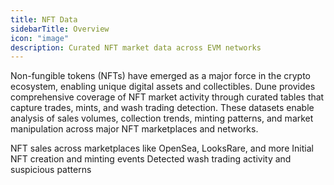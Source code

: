 ```yaml
---
title: NFT Data
sidebarTitle: Overview
icon: "image"
description: Curated NFT market data across EVM networks
---
```


Non-fungible tokens (NFTs) have emerged as a major force in the crypto ecosystem, enabling unique digital assets and collectibles. Dune provides comprehensive coverage of NFT market activity through curated tables that capture trades, mints, and wash trading detection. These datasets enable analysis of sales volumes, collection trends, minting patterns, and market manipulation across major NFT marketplaces and networks.


<CardGroup cols={2}>
  <Card title="NFT Trades" icon="shop" href="/data-catalog/curated/evm/NFT/nft-trades">
    NFT sales across marketplaces like OpenSea, LooksRare, and more
  </Card>

  <Card title="NFT Mints" icon="plus" href="/data-catalog/curated/evm/NFT/nft-mints">
    Initial NFT creation and minting events
  </Card>

  <Card title="Wash Trades" icon="broom" href="/data-catalog/curated/evm/NFT/nft-wash-trades">
    Detected wash trading activity and suspicious patterns
  </Card>
</CardGroup>